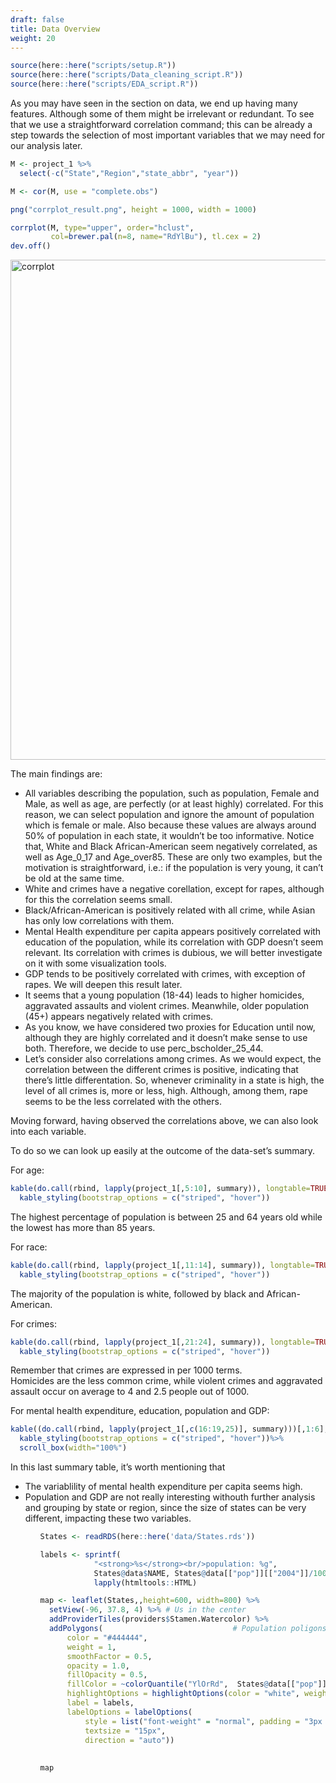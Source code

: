 ```yaml
---
draft: false
title: Data Overview
weight: 20
---
```


```r
source(here::here("scripts/setup.R"))
source(here::here("scripts/Data_cleaning_script.R"))
source(here::here("scripts/EDA_script.R"))
```

  
As you may have seen in the section on data, we end up having many features. Although some of them might be
irrelevant or redundant. To see that we use a straightforward correlation command; this can be already a step towards the selection of most important variables that we may need for our analysis later.


```r
M <- project_1 %>%
  select(-c("State","Region","state_abbr", "year"))

M <- cor(M, use = "complete.obs")

png("corrplot_result.png", height = 1000, width = 1000)

corrplot(M, type="upper", order="hclust",
         col=brewer.pal(n=8, name="RdYlBu"), tl.cex = 2)
dev.off()
```

<img src = "https://group15-finalproject.netlify.app/eda/corrplot_result.png" alt="corrplot" style="width:800px;height:800px;"
class="center"/>
  
  The main findings are:
  
  <ul>
  <li>All variables describing the population, such as population, Female and Male, as well as age, are perfectly (or at least highly) correlated. For this reason, we can select population and ignore the amount of population which is female or male. Also because these values are always around 50% of population in each state, it wouldn't be too informative. Notice that, White and Black African-American seem negatively correlated, as well as Age_0_17 and Age_over85. These are only two examples, but the motivation is straightforward, i.e.: if the population is very young, it can't be old at the same time. </li>
  <li> White and crimes have a negative corellation, except for rapes, although for this the correlation seems small.</li> 
  <li> Black/African-American is positively related with all crime, while Asian has only low correlations with them.
</li>
  <li>Mental Health expenditure per capita appears positively correlated with education of the population, while its correlation with GDP doesn't seem relevant. Its correlation with crimes is dubious, we will better investigate on it with some visualization tools.</li>
    <li>GDP tends to be positively correlated with crimes, with exception of rapes. We will deepen this result later.</li>
    <li>It seems that a young population (18-44) leads to higher homicides, aggravated assaults and violent crimes. Meanwhile, older population (45+) appears negatively related with crimes. </li>
    <li>As you know, we have considered two proxies for Education until now, although they are highly correlated and it doesn't make sense to use both. Therefore, we decide to use perc_bscholder_25_44.</li>
  <li>Let's consider also correlations among crimes. As we would expect, the correlation between the different crimes is positive, indicating that there's little differentation. So, whenever criminality in a state is high, the level of all crimes is, more or less, high. Although, among them, rape seems to be the less correlated with the others.</li>
  </ul>
  
  Moving forward, having observed the correlations above, we can also look into each variable. 

To do so we can look up easily at the outcome of the data-set's summary.

For age:

```r
kable(do.call(rbind, lapply(project_1[,5:10], summary)), longtable=TRUE, caption="Age's variables summary statistics")%>%
  kable_styling(bootstrap_options = c("striped", "hover")) 
```

The highest percentage of population is between 25 and 64 years old while the lowest has more than 85 years.

For race:

```r
kable(do.call(rbind, lapply(project_1[,11:14], summary)), longtable=TRUE, caption="Race's variables summary statistics")%>%
  kable_styling(bootstrap_options = c("striped", "hover")) 
```

The majority of the population is white, followed by black and African-American. 

For crimes:

```r
kable(do.call(rbind, lapply(project_1[,21:24], summary)), longtable=TRUE, caption="Crimes' variables summary statistics")%>%
  kable_styling(bootstrap_options = c("striped", "hover")) 
```

Remember that crimes are expressed in per 1000 terms. <br>
Homicides are the less common crime, while violent crimes and aggravated assault occur on average to 4 and 2.5 people out of 1000.

For mental health expenditure, education, population and GDP:

```r

kable((do.call(rbind, lapply(project_1[,c(16:19,25)], summary)))[,1:6], longtable=TRUE, caption="Other variables summary statistics")%>%
  kable_styling(bootstrap_options = c("striped", "hover"))%>%
  scroll_box(width="100%")
```

In this last summary table, it's worth mentioning that 

<ul>
<li>The variablility of mental health expenditure per capita seems high.</li> 
<li>Population and GDP are not really interesting withouth further analysis and grouping by state or region, since the size of states can be very different, impacting these two variables.</li>
<ul>

```r
States <- readRDS(here::here('data/States.rds'))

labels <- sprintf(
            "<strong>%s</strong><br/>population: %g",
            States@data$NAME, States@data[["pop"]][["2004"]]/1000000) %>% 
            lapply(htmltools::HTML)

map <- leaflet(States,,height=600, width=800) %>%
  setView(-96, 37.8, 4) %>% # Us in the center
  addProviderTiles(providers$Stamen.Watercolor) %>%
  addPolygons(                             # Population poligons 2004
      color = "#444444", 
      weight = 1, 
      smoothFactor = 0.5,
      opacity = 1.0, 
      fillOpacity = 0.5,
      fillColor = ~colorQuantile("YlOrRd",  States@data[["pop"]][["2004"]]/1000000)( States@data[["pop"]][["2004"]]/1000000),
      highlightOptions = highlightOptions(color = "white", weight = 2, bringToFront = TRUE),
      label = labels,
      labelOptions = labelOptions(
          style = list("font-weight" = "normal", padding = "3px 8px"),
          textsize = "15px",
          direction = "auto"))
        
    
map
```